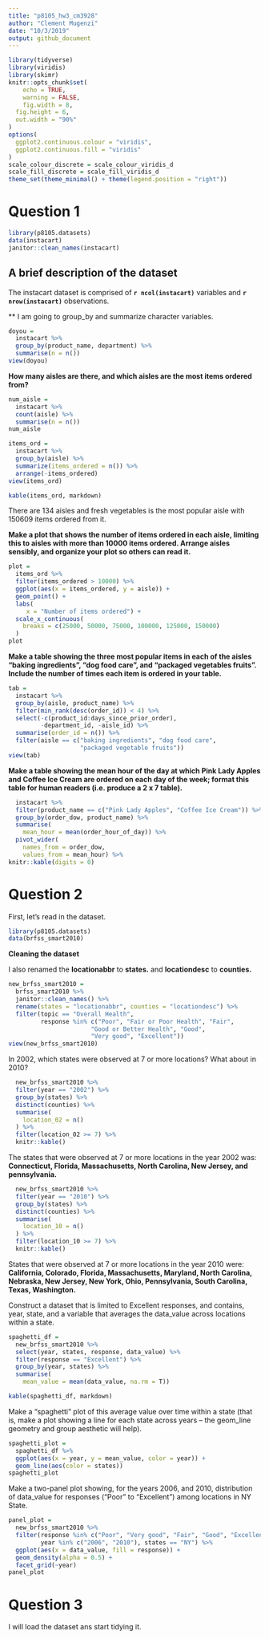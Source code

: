 ```yaml
---
title: "p8105_hw3_cm3928"
author: "Clement Mugenzi"
date: "10/3/2019"
output: github_document
---
```




```r
library(tidyverse)
library(viridis)
library(skimr)
knitr::opts_chunk$set(
	echo = TRUE,
	warning = FALSE,
	fig.width = 8, 
  fig.height = 6,
  out.width = "90%"
)
options(
  ggplot2.continuous.colour = "viridis",
  ggplot2.continuous.fill = "viridis"
)
scale_colour_discrete = scale_colour_viridis_d
scale_fill_discrete = scale_fill_viridis_d
theme_set(theme_minimal() + theme(legend.position = "right"))
```


# Question 1


```r
library(p8105.datasets)
data(instacart)
janitor::clean_names(instacart)
```

## A brief description of the dataset

The instacart dataset is comprised of **`r ncol(instacart)`** variables and **`r nrow(instacart)`** observations.

** I am going to group_by and summarize character variables.  

```r
doyou = 
  instacart %>% 
  group_by(product_name, department) %>% 
  summarise(n = n())
view(doyou)
```



**How many aisles are there, and which aisles are the most items ordered from?**

```r
num_aisle = 
  instacart %>% 
  count(aisle) %>% 
  summarise(n = n())
num_aisle
```


```r
items_ord = 
  instacart %>% 
  group_by(aisle) %>% 
  summarize(items_ordered = n()) %>% 
  arrange(-items_ordered)
view(items_ord)
```

```r
kable(items_ord, markdown)
```

There are 134 aisles and fresh vegetables is the most popular aisle with 150609 items ordered from it.



**Make a plot that shows the number of items ordered in each aisle, limiting this to aisles with more than 10000 items ordered. Arrange aisles sensibly, and organize your plot so others can read it.**


```r
plot = 
  items_ord %>%
  filter(items_ordered > 10000) %>% 
  ggplot(aes(x = items_ordered, y = aisle)) + 
  geom_point() +
  labs(
     x = "Number of items ordered") +
  scale_x_continuous(
    breaks = c(25000, 50000, 75000, 100000, 125000, 150000)
  )
plot
```


**Make a table showing the three most popular items in each of the aisles “baking ingredients”, “dog food care”, and “packaged vegetables fruits”. Include the number of times each item is ordered in your table.**

```r
tab = 
  instacart %>% 
  group_by(aisle, product_name) %>% 
  filter(min_rank(desc(order_id)) < 4) %>% 
  select(-c(product_id:days_since_prior_order), 
         -department_id, -aisle_id) %>% 
  summarise(order_id = n()) %>%
  filter(aisle == c("baking ingredients", "dog food care", 
                    "packaged vegetable fruits"))
view(tab)
```



**Make a table showing the mean hour of the day at which Pink Lady Apples and Coffee Ice Cream are ordered on each day of the week; format this table for human readers (i.e. produce a 2 x 7 table).**

```r
  instacart %>% 
  filter(product_name == c("Pink Lady Apples", "Coffee Ice Cream")) %>%
  group_by(order_dow, product_name) %>%
  summarise(
    mean_hour = mean(order_hour_of_day)) %>% 
  pivot_wider(
    names_from = order_dow,
    values_from = mean_hour) %>% 
knitr::kable(digits = 0)
```


# Question 2



First, let's read in the dataset.

```r
library(p8105.datasets)
data(brfss_smart2010)
```

**Cleaning the dataset**

I also renamed the **locationabbr** to **states.** and **locationdesc** to **counties.**

```r
new_brfss_smart2010 = 
  brfss_smart2010 %>% 
  janitor::clean_names() %>%
  rename(states = "locationabbr", counties = "locationdesc") %>% 
  filter(topic == "Overall Health", 
         response %in% c("Poor", "Fair or Poor Health", "Fair",
                       "Good or Better Health", "Good",
                       "Very good", "Excellent"))
view(new_brfss_smart2010)
```



In 2002, which states were observed at 7 or more locations? What about in 2010?

```r
  new_brfss_smart2010 %>%
  filter(year == "2002") %>%
  group_by(states) %>%
  distinct(counties) %>%
  summarise(
    location_02 = n()
  ) %>%
  filter(location_02 >= 7) %>% 
  knitr::kable()
```

The states that were observed at 7 or more locations in the year 2002 was:
**Connecticut, Florida, Massachusetts, North Carolina, New Jersey, and pennsylvania.**

```r
  new_brfss_smart2010 %>%
  filter(year == "2010") %>%
  group_by(states) %>%
  distinct(counties) %>%
  summarise(
    location_10 = n()
  ) %>%
  filter(location_10 >= 7) %>% 
  knitr::kable()
```

States that were observed at 7 or more locations in the year 2010 were:
**California, Colorado, Florida, Massachusetts, Maryland, North Carolina, Nebraska, New Jersey, New York, Ohio, Pennsylvania, South Carolina, Texas, Washington.**


Construct a dataset that is limited to Excellent responses, and contains, year, state, and a variable that averages the data_value across locations within a state. 


```r
spaghetti_df = 
  new_brfss_smart2010 %>%
  select(year, states, response, data_value) %>%
  filter(response == "Excellent") %>%
  group_by(year, states) %>% 
  summarise(
    mean_value = mean(data_value, na.rm = T))
```


```r
kable(spaghetti_df, markdown)
```

Make a “spaghetti” plot of this average value over time within a state (that is, make a plot showing a line for each state across years – the geom_line geometry and group aesthetic will help).

```r
spaghetti_plot = 
  spaghetti_df %>%
  ggplot(aes(x = year, y = mean_value, color = year)) +
  geom_line(aes(color = states))
spaghetti_plot
```


Make a two-panel plot showing, for the years 2006, and 2010, distribution of data_value for responses (“Poor” to “Excellent”) among locations in NY State.


```r
panel_plot = 
  new_brfss_smart2010 %>% 
  filter(response %in% c("Poor", "Very good", "Fair", "Good", "Excellent"), 
         year %in% c("2006", "2010"), states == "NY") %>% 
  ggplot(aes(x = data_value, fill = response)) +
  geom_density(alpha = 0.5) +
  facet_grid(~year)
panel_plot
```



# Question 3

I will load the dataset ans start tidying it.










































